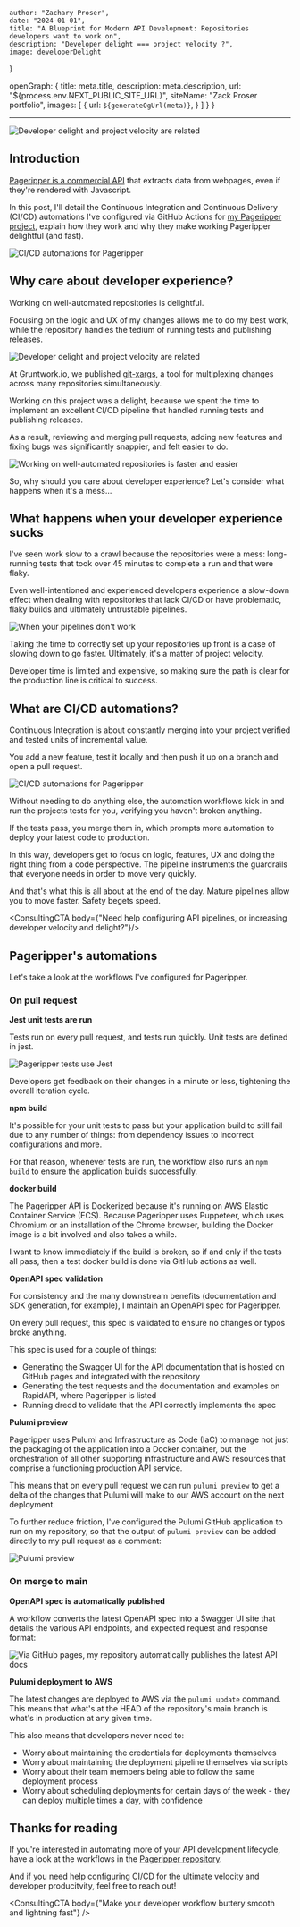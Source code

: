 




    author: "Zachary Proser", 
    date: "2024-01-01",
    title: "A Blueprint for Modern API Development: Repositories developers want to work on", 
    description: "Developer delight === project velocity ?",
    image: developerDelight
}

  openGraph: {
    title: meta.title,
    description: meta.description,
    url: "${process.env.NEXT_PUBLIC_SITE_URL}", 
    siteName: "Zack Proser portfolio",
    images: [
      {
        url: `${generateOgUrl(meta)}`,
      }
    ]
  }
}


--- 

<Image src={developerDelight} alt="Developer delight and project velocity are related" />

## Introduction

[Pageripper is a commercial API](https://rapidapi.com/zackproser/api/pageripper/) that extracts data from webpages, even if they're rendered with Javascript. 

In this post, I'll detail the Continuous Integration and Continuous Delivery (CI/CD) automations I've configured via GitHub Actions for [my Pageripper project](https://github.com/zackproser/pageripper-v2), explain how they work and why they make working Pageripper delightful (and fast).

<Image src={pageripperChecks} alt="CI/CD automations for Pageripper" />

## Why care about developer experience? 

Working on well-automated repositories is delightful. 

Focusing on the logic and UX of my changes allows me to do my best work, while the repository handles the tedium of running tests and publishing releases.

<Image src={developerDelightTwo} alt="Developer delight and project velocity are related" />

At Gruntwork.io, we published [git-xargs](https://github.com/gruntwork-io/git-xargs), a tool for multiplexing changes across many repositories simultaneously. 

Working on this project was a delight, because we spent the time to implement an excellent CI/CD pipeline that handled running tests and publishing releases. 

As a result, reviewing and merging pull requests, adding new features and fixing bugs was significantly snappier, and felt easier to do. 

<Image src={gitXargsChecks} alt="Working on well-automated repositories is faster and easier" />

So, why should you care about developer experience? Let's consider what happens when it's a mess...

## What happens when your developer experience sucks

I've seen work slow to a crawl because the repositories were a mess: long-running tests that took over 45 minutes to complete a run and that were flaky. 

Even well-intentioned and experienced developers experience a 
slow-down effect when dealing with repositories that lack CI/CD or have problematic, flaky builds and ultimately untrustable pipelines.

<Image src={sadDeveloper} alt="When your pipelines don't work" />

Taking the time to correctly set up your repositories up front is a case of slowing down to go faster. Ultimately, it's a matter of project velocity. 

Developer time is limited and expensive, so making sure the path 
is clear for the production line is critical to success. 

## What are CI/CD automations?

Continuous Integration is about constantly merging into your project verified and tested units of incremental value. 

You add a new feature, test it locally and then push it up on a branch and open a pull request. 

<Image src={cicdAutomations} alt="CI/CD automations for Pageripper" />

Without needing to do anything else, the automation workflows kick in and run the projects tests for you, verifying you haven't broken anything.

If the tests pass, you merge them in, which prompts more automation to deploy your latest code to production. 

In this way, developers get to focus on logic, features, UX and doing the right thing from a code perspective. The pipeline instruments the guardrails that everyone needs in order to move very quickly. 

And that's what this is all about at the end of the day. Mature pipelines allow you to move faster. Safety begets speed. 

<ConsultingCTA body={"Need help configuring API pipelines, or increasing developer velocity and delight?"}/>

## Pageripper's automations

Let's take a look at the workflows I've configured for Pageripper.

### On pull request

**Jest unit tests are run**

Tests run on every pull request, and tests run quickly. Unit tests are defined in jest. 

<Image src={pageripperTests} alt="Pageripper tests use Jest" />

Developers get feedback on their changes in a minute or less, tightening the overall iteration cycle.

**npm build**

It's possible for your unit tests to pass but your application build to still fail due to any number of things: from dependency issues to incorrect configurations and more. 

For that reason, whenever tests are run, the workflow also runs an `npm build` to ensure the application builds successfully.

**docker build**

The Pageripper API is Dockerized because it's running on AWS Elastic Container Service (ECS). Because Pageripper uses Puppeteer, which uses Chromium or an installation of the Chrome browser, building the Docker image is a bit involved and 
also takes a while. 

I want to know immediately if the build is broken, so if and only if the tests all pass, then a test docker build is done via GitHub actions as well. 

**OpenAPI spec validation**

For consistency and the many downstream benefits (documentation and SDK generation, for example), I maintain an OpenAPI spec for Pageripper. 

On every pull request, this spec is validated to ensure no changes or typos broke anything. 

This spec is used for a couple of things: 

- Generating the Swagger UI for the API documentation that is hosted on GitHub pages and integrated with the repository
- Generating the test requests and the documentation and examples on RapidAPI, where Pageripper is listed
- Running dredd to validate that the API correctly implements the spec 

**Pulumi preview**

Pageripper uses Pulumi and Infrastructure as Code (IaC) to manage not just the packaging of the application into a Docker container, but the orchestration of all other supporting infrastructure and AWS resources that comprise a functioning production API service.

This means that on every pull request we can run `pulumi preview` to get a delta of the changes that Pulumi will make to our AWS account on the next deployment. 

To further reduce friction, I've configured the Pulumi GitHub application to run on my repository, so that the output of `pulumi preview` can be added directly to my pull request as a comment: 

<Image src={pulumiPreview} alt="Pulumi preview" />

### On merge to main

**OpenAPI spec is automatically published**

A workflow converts the latest OpenAPI spec into a Swagger UI site that details the various API endpoints, and expected request and response format: 

<Image src={pageripperSwaggerUI} alt="Via GitHub pages, my repository automatically publishes the latest API docs" />

**Pulumi deployment to AWS**

The latest changes are deployed to AWS via the `pulumi update` command. This means that what's at the HEAD of the repository's main branch is what's in production at any given time.

This also means that developers never need to: 
* Worry about maintaining the credentials for deployments themselves 
* Worry about maintaining the deployment pipeline themselves via scripts
* Worry about their team members being able to follow the same deployment process
* Worry about scheduling deployments for certain days of the week - they can deploy multiple times a day, with confidence


## Thanks for reading

If you're interested in automating more of your API development lifecycle, have a look at the workflows in the [Pageripper repository](https://github.com/zackproser/pageripper-v2).

And if you need help configuring CI/CD for the ultimate velocity and developer producitvity, feel free to reach out!

<ConsultingCTA body={"Make your developer workflow buttery smooth and lightning fast"} />

